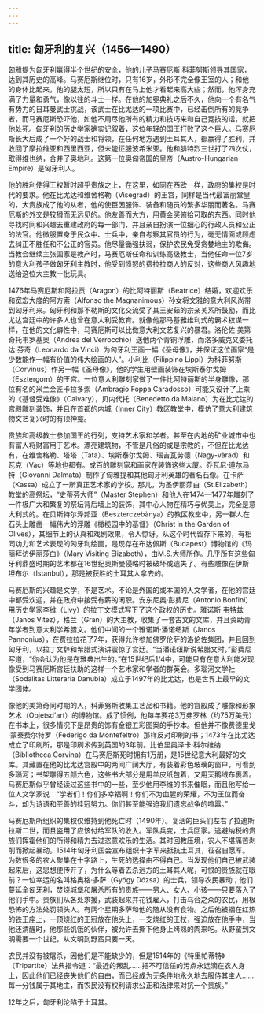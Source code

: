 ```yaml
---
---
---
```

title: 匈牙利的复兴（1456—1490）
---




匈雅提为匈牙利赢得半个世纪的安全，他的儿子马赛厄斯·科菲努斯领导其国家，达到其历史的高峰。马赛厄斯继位时，只有16岁，外形不完全像王室的人；和他的身体比起来，他的腿太短，所以只有在马上他才看起来高大些；然而，他浑身充满了力量和勇气，像以往的斗士一样。在他的加冕典礼之后不久，他向一个有名气有势力的日耳曼武士挑战，该武士在比尤达的一项比赛中，已经击倒所有的竞争者，而马赛厄斯恐吓他，如他不用尽他所有的精力和技巧来和自己竞技的话，就把他处死。匈牙利的历史学家确实记叙着，这位年轻的国王打败了这个巨人。马赛厄斯长大后成了一个好的战士和将领，在任何地方遇到土耳其人，都赢得了胜利，并收回了摩拉维亚和西里西亚，但未能征服波希米亚。他和腓特烈三世打了四次仗，取得维也纳，合并了奥地利。这第一位奥匈帝国的皇帝（Austro-Hungarian Empire）是匈牙利人。

他的胜利使得王权暂时超乎贵族之上，在这里，如同在西欧一样，政府的集权是时代的要求。他在比尤达和维舍格勒（Visegrad）的王宫，同样是当代最富丽堂皇的，大贵族成了他的从者，他的使臣因服饰、装备和随员的繁多华丽而著名。马赛厄斯的外交是狡猾而无远见的。他友善而大方，用黄金买俯拾可取的东西。同时他寻找时间和兴趣去重建政府的每一部门，并且亲自扮演一位细心的行政人员和公正的法官。他微服置身于民众中、士兵中，亲自考察其官员的行为，毫无情面或顾虑去纠正不胜任和不公正的官员。他尽量锄强扶弱，保护农民免受贪婪地主的欺侮。当教会继续主张国家是教产时，马赛厄斯任命和训练高级教士，当他任命一位7岁的意大利孩子做匈牙利主教时，他受到愤怒的费拉拉商人的反对，这些商人风趣地送给这位大主教一批玩具。

1476年马赛厄斯和阿拉贡（Aragon）的比阿特丽斯（Beatrice）结婚，欢迎欢乐和宽宏大度的阿方索（Alfonso the Magnanimous）孙女将文雅的意大利风尚带到匈牙利来。匈牙利和那不勒斯的文化交流受了其王安茹的宗亲关系所鼓励，而比尤达宫廷中的许多人也曾在意大利受教育。就像他那马基雅维利式的霸术权谋一样，在他的文化癖性中，马赛厄斯可以比做意大利文艺复兴的暴君。洛伦佐·美第奇托韦罗基奥（Andrea del Verrocchio）送他两个青铜浮雕，而洛多威克又委托达·芬奇（Leonardo da Vinci）为匈牙利王画一幅《圣母像》，并保证这位画家“是少数能作一幅有价值的伟大绘画的人”。小利比（Filippino Lippi）为科菲努斯（Corvinus）作另一幅《圣母像》，他的学生用壁画装饰在埃斯泰尔戈姆（Esztergom）的王宫。一位意大利雕刻家做了一件比阿特丽斯的半身雕像，那位有名的米兰金匠卡拉多索（Ambragio Foppa Caradosso）可能又设计了上乘的《基督受难像》（Calvary），贝内代托（Benedetto da Maiano）为在比尤达的宫殿雕刻装饰，并且在首都的内城（Inner City）教区教堂中，模仿了意大利建筑物文艺复兴时的有顶神龛。

贵族和高级教士参加国王的行列，支持艺术家和学者。甚至在内地的矿业城市中也有富人将财富用于艺术。漂亮建筑物，不管是凡俗的或是宗教的，不但在比尤达有，在维舍格勒、塔塔（Tata）、埃斯泰尔戈姆、瑙吉瓦劳德（Nagy-vàrad）和瓦克（Vàc）等地也都有。成百的雕刻家和画家在装饰这些大厦。乔瓦尼·道尔马特（Giovanni Dalmata）制作了匈雅提和其他匈牙利英雄的著名石像。在卡萨（Kassa）成立了一所真正艺术家的学校。那儿，为圣伊丽莎白（St.Elizabeth）教堂的高祭坛，“史蒂芬大师”（Master Stephen）和他人在1474—1477年雕刻了一件极广大和繁复的祭坛背后墙上的装饰，其中心人物在精巧与优美上，完全是意大利式的。在贝斯特尔泽邦亚（Beszterczebànya）的教区教堂中，另一群人在石头上雕凿一幅伟大的浮雕《橄榄园中的基督》（Christ in the Garden of Olives），其细节上的认真和戏剧效果，令人惊讶。从这个时代留存下来的，有相同功力和艺术表现的匈牙利绘画，是现存在布达佩斯（Budapest）博物馆的《玛丽拜访伊丽莎白》（Mary Visiting Elizabeth），由M.S.大师所作。几乎所有这些匈牙利鼎盛时期的艺术都在16世纪奥斯曼侵略时被破坏或遗失了。有些雕像在伊斯坦布尔（Istanbul），那是被获胜的土耳其人拿去的。

马赛厄斯的兴趣是文学，不是艺术。不论是外国的或本国的人文学者，在他的宫廷中都受欢迎，并在政府中接受有薪的闲职。安东尼奥·彭费尼（Antonio Bonfini）用历史学家李维（Livy）的拉丁文模式写下了这个政权的历史。雅诺斯·韦特兹（Janos Vitez），格兰（Gran）的大主教，收集了一套古文的文库，并且资助青年学者到意大利学希腊文。他们中间的一个雅诺斯·潘诺纽斯（Janos Pannonius），在费拉拉花了7年，获得允许参加佛罗伦萨的洛伦佐集团，并且回到匈牙利，以拉丁文辞和希腊式演讲震惊了宫廷。“当潘诺纽斯说希腊文时，”彭费尼写道，“你会认为他是在雅典出生的。”在15世纪后1/4中，可能只有在意大利能发现像受到马赛厄斯宫廷扶助的这样一个艺术家和学者的群英会。多瑙河文学社（Sodalitas Litteraria Danubia）成立于1497年的比尤达，也是世界上最早的文学团体。

像他的美第奇同时期的人，科菲努斯收集工艺品和书籍。他的宫殿成了雕像和形象艺术（Objetsd'art）的博物馆。成了惯例，他每年要花3万弗罗林（约75万美元）在书本上，很多情况下是昂贵的饰有金银五彩图案的手抄本。但他并不像费德里戈·蒙泰费尔特罗（Federigo da Montefeltro）那样反对印刷的书；1473年在比尤达成立了印刷所，那是印刷术传到英国的3年前。比伯里奥泽卡·科尔维纳（Bibliotheca Corvina）在马赛厄斯死时拥有1万册，是15世纪意大利最好的文库。其藏置在他的比尤达宫殿中的两间广阔大厅，有装着彩色玻璃的窗户，可看到多瑙河；书架雕得五颜六色，这些书大部分是用羊皮纸包着，又用天鹅绒布裹着。马赛厄斯似乎曾经读过这些书中的一些，至少他用李维的书来催眠，而且他写给一位人文学家说：“学者们！你们多幸福啊！你们不为血腥的荣耀，不为王位而奋斗，却为诗语和至善的桂冠努力。你们甚至能强迫我们遗忘战争的喧嚣。”

马赛厄斯所组织的集权仅维持到他死亡时（1490年）。复活的巨头们左右了拉迪斯拉斯二世，而且盗用了应该付给军队的收入。军队兵变，士兵回家。逃避纳税的贵族们挥霍他们的所得和精力去过恣意欢乐的生活。其时回教压境，农人不堪痛苦剥削而掀起暴动。1514年匈牙利国会宣布组织十字军来抵抗土耳其，征召自愿军。为数很多的农人聚集在十字路上，生死的选择由不得自己。当发现他们自己被武装起来后，这思想便传开了，为什么等着去杀远方的土耳其人呢，可恨的贵族就在眼前？一位幸运的名叫格奥格·多萨（Gyögy Dózsa）的士兵，领导农民暴动；他们蔓延全匈牙利，焚烧城堡和屠杀所有的贵族——男人、女人、小孩——只要落入了他们手中。贵族们从各处求援，武装起来并花钱雇人，打击乌合之众的农民，用极恐怖的方法处罚领头人。有两个星期多萨和他的随从没有食物。之后他被捆在红热的铁王座上，一顶烧红的王冠放在他头上，一支烧红的王杖，强迫放在他手中，当他还清醒时，他那些饥饿的伙伴，被允许去撕下他身上烤熟的肉来吃。从野蛮到文明需要一个世纪，从文明到野蛮只要一天。

农民并没有被屠杀，因他们是不能缺少的，但是1514年的《特里帕蒂特》（Tripartite）法典指令道：“最近的叛乱……把不可信任的污点永远滴在农人身上，因此他们已经丧失他们的自由，而已经成为无条件地永久地去服侍其主人……每一分钱属于其地主，而农民没有权利请求公正和法律来对抗一个贵族。”

12年之后，匈牙利沦陷于土耳其。